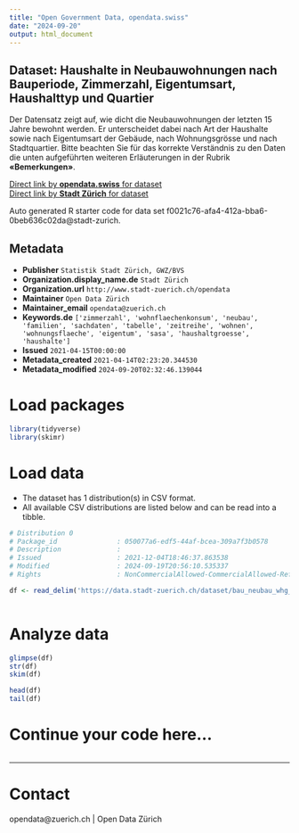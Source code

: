 ```yaml
---
title: "Open Government Data, opendata.swiss"
date: "2024-09-20"
output: html_document
---
```


## Dataset: Haushalte in Neubauwohnungen nach Bauperiode, Zimmerzahl, Eigentumsart, Haushalttyp und Quartier


Der Datensatz zeigt auf, wie dicht die Neubauwohnungen der letzten 15 Jahre bewohnt werden. Er unterscheidet dabei nach Art der Haushalte sowie nach Eigentumsart der Gebäude, nach Wohnungsgrösse und nach Stadtquartier.
Bitte beachten Sie für das korrekte Verständnis zu den Daten die unten aufgeführten weiteren Erläuterungen in der Rubrik **«Bemerkungen»**.



[Direct link by **opendata.swiss** for dataset](https://opendata.swiss/de/dataset/haushalte-in-neubau-wohnungen-nach-bauperiode-zimmerzahl-eigentumsart-haushalttyp-und-quar-2006)<br>
[Direct link by **Stadt Zürich** for dataset](https://data.stadt-zuerich.ch/dataset/bau_neubau_whg_hh_whnfl_bp_zizahl_eart_hhtyp_quart_od6991)

Auto generated R starter code for data set f0021c76-afa4-412a-bba6-0beb636c02da@stadt-zurich.

## Metadata

- **Publisher** `Statistik Stadt Zürich, GWZ/BVS`
- **Organization.display_name.de** `Stadt Zürich`
- **Organization.url** `http://www.stadt-zuerich.ch/opendata`
- **Maintainer** `Open Data Zürich`
- **Maintainer_email** `opendata@zuerich.ch`
- **Keywords.de** `['zimmerzahl', 'wohnflaechenkonsum', 'neubau', 'familien', 'sachdaten', 'tabelle', 'zeitreihe', 'wohnen', 'wohnungsflaeche', 'eigentum', 'sasa', 'haushaltgroesse', 'haushalte']`
- **Issued** `2021-04-15T00:00:00`
- **Metadata_created** `2021-04-14T02:23:20.344530`
- **Metadata_modified** `2024-09-20T02:32:46.139044`


# Load packages

```r

library(tidyverse)
library(skimr)

```

# Load data

-   The dataset has 1 distribution(s) in CSV format.
-   All available CSV distributions are listed below and can be read into a tibble.

```r

# Distribution 0
# Package_id               : 050077a6-edf5-44af-bcea-309a7f3b0578
# Description              : 
# Issued                   : 2021-12-04T18:46:37.863538
# Modified                 : 2024-09-19T20:56:10.535337
# Rights                   : NonCommercialAllowed-CommercialAllowed-ReferenceNotRequired

df <- read_delim('https://data.stadt-zuerich.ch/dataset/bau_neubau_whg_hh_whnfl_bp_zizahl_eart_hhtyp_quart_od6991/download/BAU699OD6991.csv')



```

# Analyze data

```r

glimpse(df)
str(df)
skim(df)

head(df)
tail(df)

```

# Continue your code here...

```r

```

------------------------------------------------------------------------

# Contact

opendata@zuerich.ch | Open Data Zürich
